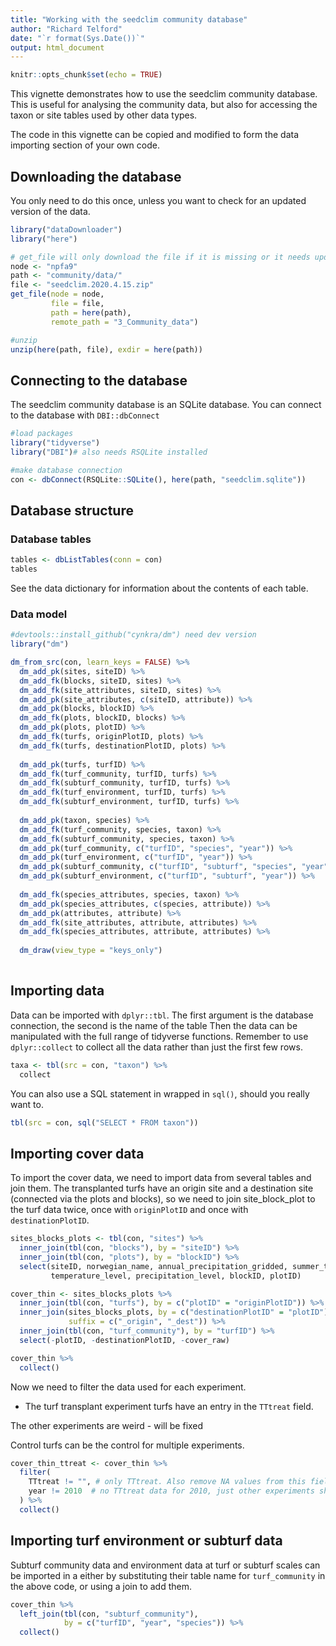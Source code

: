 ```yaml
---
title: "Working with the seedclim community database"
author: "Richard Telford"
date: "`r format(Sys.Date())`"
output: html_document
---
```


```r
knitr::opts_chunk$set(echo = TRUE)
```

This vignette demonstrates how to use the seedclim community database.
This is useful for analysing the community data, but also for accessing the taxon or site tables used by other data types.

The code in this vignette can be copied and modified to form the data importing section of your own code.

## Downloading the database

You only need to do this once, unless you want to check for an updated version of the data.


```r
library("dataDownloader")
library("here")

# get_file will only download the file if it is missing or it needs updating
node <- "npfa9"
path <- "community/data/"
file <- "seedclim.2020.4.15.zip"
get_file(node = node, 
         file = file,
         path = here(path),
         remote_path = "3_Community_data")

#unzip
unzip(here(path, file), exdir = here(path))
```

## Connecting to the database

The seedclim community database is an SQLite database. 
You can connect to the database with `DBI::dbConnect`

```r
#load packages
library("tidyverse")
library("DBI")# also needs RSQLite installed

#make database connection
con <- dbConnect(RSQLite::SQLite(), here(path, "seedclim.sqlite"))
```


## Database structure

### Database tables

```r
tables <- dbListTables(conn = con)
tables
```

See the data dictionary for information about the contents of each table.

### Data model

```r

#devtools::install_github("cynkra/dm") need dev version
library("dm")

dm_from_src(con, learn_keys = FALSE) %>%
  dm_add_pk(sites, siteID) %>% 
  dm_add_fk(blocks, siteID, sites) %>% 
  dm_add_fk(site_attributes, siteID, sites) %>% 
  dm_add_pk(site_attributes, c(siteID, attribute)) %>% 
  dm_add_pk(blocks, blockID) %>% 
  dm_add_fk(plots, blockID, blocks) %>% 
  dm_add_pk(plots, plotID) %>% 
  dm_add_fk(turfs, originPlotID, plots) %>% 
  dm_add_fk(turfs, destinationPlotID, plots) %>% 
  
  dm_add_pk(turfs, turfID) %>% 
  dm_add_fk(turf_community, turfID, turfs) %>% 
  dm_add_fk(subturf_community, turfID, turfs) %>% 
  dm_add_fk(turf_environment, turfID, turfs) %>% 
  dm_add_fk(subturf_environment, turfID, turfs) %>%
    
  dm_add_pk(taxon, species) %>% 
  dm_add_fk(turf_community, species, taxon) %>% 
  dm_add_fk(subturf_community, species, taxon) %>%
  dm_add_pk(turf_community, c("turfID", "species", "year")) %>%  
  dm_add_pk(turf_environment, c("turfID", "year")) %>% 
  dm_add_pk(subturf_community, c("turfID", "subturf", "species", "year")) %>%  
  dm_add_pk(subturf_environment, c("turfID", "subturf", "year")) %>% 
  
  dm_add_fk(species_attributes, species, taxon) %>% 
  dm_add_pk(species_attributes, c(species, attribute)) %>% 
  dm_add_pk(attributes, attribute) %>% 
  dm_add_fk(site_attributes, attribute, attributes) %>% 
  dm_add_fk(species_attributes, attribute, attributes) %>% 
  
  dm_draw(view_type = "keys_only")
  

```


## Importing data

Data can be imported with `dplyr::tbl`. 
The first argument is the database connection, the second is the name of the table 
Then the data can be manipulated with the full range of tidyverse functions.
Remember to use `dplyr::collect` to collect all the data rather than just the first few rows.

```r
taxa <- tbl(src = con, "taxon") %>% 
  collect

```

You can also use a SQL statement in wrapped in `sql()`, should you really want to.

```r
tbl(src = con, sql("SELECT * FROM taxon"))
```

## Importing cover data

To import the cover data, we need to import data from several tables and join them.
The transplanted turfs have an origin site and a destination site (connected via the plots and blocks), so we need to join site_block_plot to the turf data twice, once with `originPlotID` and once with `destinationPlotID`.


```r
sites_blocks_plots <- tbl(con, "sites") %>% 
  inner_join(tbl(con, "blocks"), by = "siteID") %>% 
  inner_join(tbl(con, "plots"), by = "blockID") %>% 
  select(siteID, norwegian_name, annual_precipitation_gridded, summer_temperature_gridded,
         temperature_level, precipitation_level, blockID, plotID)

cover_thin <- sites_blocks_plots %>% 
  inner_join(tbl(con, "turfs"), by = c("plotID" = "originPlotID")) %>% 
  inner_join(sites_blocks_plots, by = c("destinationPlotID" = "plotID"), 
             suffix = c("_origin", "_dest")) %>% 
  inner_join(tbl(con, "turf_community"), by = "turfID") %>% 
  select(-plotID, -destinationPlotID, -cover_raw) 

cover_thin %>%
  collect()
```

Now we need to filter the data used for each experiment.

- The turf transplant experiment turfs have an entry in the `TTtreat` field.

The other experiments are weird - will be fixed

<!-- - The grass removal experiment turfs have an entry in the `GRtreat` field. -->
<!-- - The recruit tag experiment turfs have an entry in the `RTtreat` field. -->

Control turfs can be the control for multiple experiments.

```r
cover_thin_ttreat <- cover_thin %>% 
  filter(
    TTtreat != "", # only TTtreat. Also remove NA values from this field
    year != 2010  # no TTtreat data for 2010, just other experiments sharing the turfs
  ) %>%
  collect()
```

## Importing turf environment or subturf data

Subturf community data and environment data at turf or subturf scales can be imported in a either by substituting their table name for `turf_community` in the above code, or using a join to add them.

```r
cover_thin %>% 
  left_join(tbl(con, "subturf_community"), 
            by = c("turfID", "year", "species")) %>%
  collect()
```

